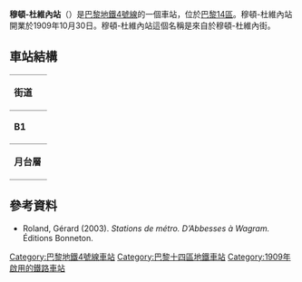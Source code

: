 {{expand|time=2016-02-25T07:44:40+00:00}}
{{no footnotes|time=2016-02-25T07:44:40+00:00}}
{{Infobox station
| name                = Mouton-Duvernet
| symbol_location     = paris
| symbol              = m
| symbol2             = 
| type                = [[巴黎地鐵|巴黎地鐵]]車站
| image               = [[File:Mouton-Duvernet_metro_station,_Paris_6_April_2014_001.jpg|275px]]
| alt                 = 
| caption             = 
| other_name          = 
| address             = 36, av. du Général Leclerc<br>40, av. du Général Leclerc<br>42, av. du Général Leclerc<br />[[巴黎14區|巴黎14區]]
| borough             = [[法蘭西島|法蘭西島]]
| country             = 法國
| iso_region          = FR_scale:2000
| coordinates_display = title
| coordinates_format  = dms
| latd  = 48.832139| latm  = | lats  = | latNS  = 
| longd = 2.330325| longm = | longs = | longEW = 
| coordinates         = 
| owned               = [[RATP|RATP]]
| operator            = [[RATP|RATP]]
| line                = 
| disabled            = 
| zone                = 1
| opened              = {{Start-date|1909-10-30}}
| closed              = <!-- {{End date|YYYY|MM|DD|df=y}} -->
| services            = 
| map_type            = France Paris
}}
'''穆頓-杜維內站'''（{{lang-fr|Mouton-Duvernet}}）是[[巴黎地鐵4號線|巴黎地鐵4號線]]的一個車站，位於[[巴黎14區|巴黎14區]]。穆頓-杜維內站開業於1909年10月30日。穆頓-杜維內站這個名稱是來自於穆頓-杜維內街。
== 車站結構 ==
{| border=0 cellspacing=0 cellpadding=3
|style="border-bottom:solid 1px gray;border-top:solid 1px gray;" width=50 valign=top|'''街道'''
|-
|style="border-bottom:solid 1px gray;border-top:solid 1px gray;" width=50 valign=top|'''B1'''
|style="border-top:solid 1px gray;border-bottom:solid 1px gray;" width=100 valign=top|月台連接夾層
|-
|style="border-bottom:solid 1px gray;" width=50 rowspan=10 valign=top|'''月台層'''
|style="border-top:solid 1px gray;border-right:solid 2px black;border-left:solid 2px black;border-bottom:solid 2px black;" colspan=2|<div style="text-align: center;"><small>[[側式月台|側式月台]]，右側開門</small></div>
|-
|style="border-bottom:solid 1px gray;" width=100|北行
|style="border-bottom:solid 1px gray;" width=390|{{arrow|L}} [[File:Metro-M.svg|16x16px]][[File:Paris_Metro_4.svg|16x16px]]往[[克里尼昂古門站|克里尼昂古門]]<small>（[[丹佛-羅什洛站|丹佛-羅什洛]]）</small>
|-
|南行
|{{arrow|R}} [[File:Metro-M.svg|16x16px]][[File:Paris_Metro_4.svg|16x16px]]往[[巴涅-露西·奧布拉克站|巴涅-露西·奧布拉克]]<small>（[[阿雷西亞站|阿雷西亞]]）</small>
|-
|style="border-top:solid 2px black;border-right:solid 2px black;border-left:solid 2px black;border-bottom:solid 1px gray;" colspan=2|<div style="text-align: center;"><small>[[側式月台|側式月台]]，右側開門</small></div>
|}
{{commons category|Mouton-Duvernet (Paris Metro)}}

==參考資料==
*Roland, Gérard (2003). ''Stations de métro. D’Abbesses à Wagram.'' Éditions Bonneton.

{{巴黎地鐵4號線}}
{{DEFAULTSORT:Mouton-Duvernet}}
[[Category:巴黎地鐵4號線車站|Category:巴黎地鐵4號線車站]]
[[Category:巴黎十四區地鐵車站|Category:巴黎十四區地鐵車站]]
[[Category:1909年啟用的鐵路車站|Category:1909年啟用的鐵路車站]]